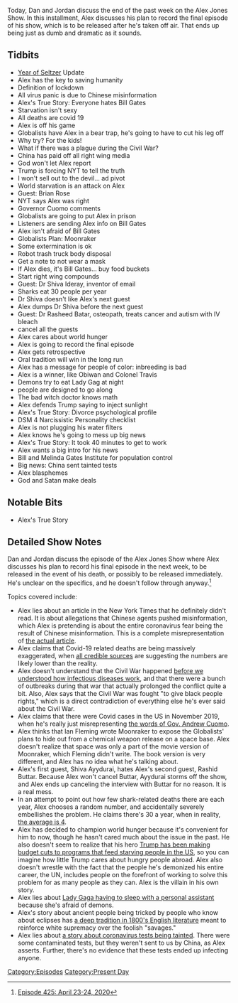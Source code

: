 {{DEFAULTSORT:
    #_EPISODE_0425:April 23-24, 2020
}}{{Episode
    | title             = April 23-24, 2020
    | caption           = Listen to this episode on [https://knowledgefight.libsyn.com/425-april-23-24-2020 Libsyn] [https://open.spotify.com/episode/2aVYReHe8I8zLDfodNYXuD Spotify], Read the [[Transcript/425: April 23-24, 2020|Unofficial Transcript]]
    | episodeNumber     = 425
    | length            = 02:41:44
    | airDate           = April 27, 2020
    | coverageStartDate = April 23, 2020
    | coverageEndDate   = April 24, 2020
    | episodeType       = [[:Category:Present Day|Present Day]]
    | appearance        = [[Bill Gates]], [[Brian Rose]], [[Andrew Cuomo]], [[Dr Shiva Ideray]], [[Dr Rasheed Batar]], [[Melinda Gates]]
    | beverage          = Bubblr Passion Fruit Wonder
    | oocDrop           = The New World Order sucks
    | previousEpisode   = [[424: April 21-22, 2020]]
    | nextEpisode       = [[426: April 27-28, 2020]]
}}

{{Stub}}

Today, Dan and Jordan discuss the end of the past week on the Alex Jones Show. In this installment, Alex discusses his plan to record the final episode of his show, which is to be released after he's taken off air. That ends up being just as dumb and dramatic as it sounds.

==Tidbits==

*[[The Year of the Seltzer|Year of Seltzer]] Update
*Alex has the key to saving humanity
*Definition of lockdown
*All virus panic is due to Chinese misinformation
*Alex's True Story: Everyone hates Bill Gates
*Starvation isn't sexy
*All deaths are covid 19
*Alex is off his game
*Globalists have Alex in a bear trap, he's going to have to cut his leg off
*Why try? For the kids!
*What if there was a plague during the Civil War?
*China has paid off all right wing media
*God won't let Alex report
*Trump is forcing NYT to tell the truth
*I won't sell out to the devil... ad pivot
*World starvation is an attack on Alex
*Guest: Brian Rose
*NYT says Alex was right
*Governor Cuomo comments
*Globalists are going to put Alex in prison
*Listeners are sending Alex info on Bill Gates
*Alex isn't afraid of Bill Gates
*Globalists Plan: Moonraker
*Some extermination is ok
*Robot trash truck body disposal
*Get a note to not wear a mask
*If Alex dies, it's Bill Gates... buy food buckets
*Start right wing compounds
*Guest: Dr Shiva Ideray, inventor of email
*Sharks eat 30 people per year
*Dr Shiva doesn't like Alex's next guest
*Alex dumps Dr Shiva before the next guest
*Guest: Dr Rasheed Batar, osteopath, treats cancer and autism with IV bleach
*cancel all the guests
*Alex cares about world hunger
*Alex is going to record the final episode
*Alex gets retrospective
*Oral tradition will win in the long run
*Alex has a message for people of color: inbreeding is bad
*Alex is a winner, like Obiwan and Colonel Travis
*Demons try to eat Lady Gag at night
*people are designed to go along
*The bad witch doctor knows math
*Alex defends Trump saying to inject sunlight
*Alex's True Story: Divorce psychological profile
*DSM 4 Narcissistic Personality checklist
*Alex is not plugging his water filters
*Alex knows he's going to mess up big news
*Alex's True Story: It took 40 minutes to get to work
*Alex wants a big intro for his news
*Bill and Melinda Gates Institute for population control
*Big news: China sent tainted tests
*Alex blasphemes
*God and Satan make deals

==Notable Bits==

*Alex's True Story

==Detailed Show Notes==

Dan and Jordan discuss the episode of the Alex Jones Show where Alex discusses his plan to record his final episode in the next week, to be released in the event of his death, or possibly to be released immediately. He's unclear on the specifics, and he doesn't follow through anyway.<ref>[https://knowledgefight.com/research/2020/5/3/episode-425-april-23-24-2020 Episode 425: April 23-24, 2020]</ref>

Topics covered include:

*Alex lies about an article in the New York Times that he definitely didn't read. It is about allegations that Chinese agents pushed misinformation, which Alex is pretending is about the entire coronavirus fear being the result of Chinese misinformation. This is a complete misrepresentation of [https://www.nytimes.com/2020/04/22/us/politics/coronavirus-china-disinformation.html the actual article].
*Alex claims that Covid-19 related deaths are being massively exaggerated, when [https://www.factcheck.org/2020/04/social-media-posts-make-baseless-claim-on-covid-19-death-toll/ all credible sources] are suggesting the numbers are likely lower than the reality.
*Alex doesn't understand that the Civil War happened [https://www.ncbi.nlm.nih.gov/pubmed/8513069 before we understood how infectious diseases work], and that there were a bunch of outbreaks during that war that actually prolonged the conflict quite a bit. Also, Alex says that the Civil War was fought "to give black people rights," which is a direct contradiction of everything else he's ever said about the Civil War.
*Alex claims that there were Covid cases in the US in November 2019, when he's really just misrepresenting [https://www.realclearpolitics.com/video/2020/04/24/cuomo_the_coronavirus_that_came_to_new_york_did_not_come_from_china_it_came_from_europe.html the words of Gov. Andrew Cuomo].
*Alex thinks that Ian Fleming wrote Moonraker to expose the Globalists' plans to hide out from a chemical weapon release on a space base. Alex doesn't realize that space was only a part of the movie version of Moonraker, which Fleming didn't write. The book version is very different, and Alex has no idea what he's talking about.
*Alex's first guest, Shiva Ayydurai, hates Alex's second guest, Rashid Buttar. Because Alex won't cancel Buttar, Ayydurai storms off the show, and Alex ends up canceling the interview with Buttar for no reason. It is a real mess.
*In an attempt to point out how few shark-related deaths there are each year, Alex chooses a random number, and accidentally severely embellishes the problem. He claims there's 30 a year, when in reality, [https://www.usatoday.com/story/news/nation/2020/01/21/shark-attacks-were-down-again-2019-only-2-deaths-worldwide/4502604002/ the average is 4].
*Alex has decided to champion world hunger because it's convenient for him to now, though he hasn't cared much about the issue in the past. He also doesn't seem to realize that his hero [https://www.cbpp.org/research/food-assistance/presidents-2021-budget-would-cut-food-assistance-for-millions-and-radically Trump has been making budget cuts to programs that feed starving people in the US], so you can imagine how little Trump cares about hungry people abroad. Alex also doesn't wrestle with the fact that the people he's demonized his entire career, the UN, includes people on the forefront of working to solve this problem for as many people as they can. Alex is the villain in his own story.
*Alex lies about [https://www.businessinsider.com/personal-assistant-who-says-lady-gaga-made-her-sleep-in-her-bed-will-get-her-day-in-court-2013-9 Lady Gaga having to sleep with a personal assistant] because she's afraid of demons.
*Alex's story about ancient people being tricked by people who know about eclipses has [https://books.google.com/books/about/The_Savage_in_Literature.html?id=E2jADAAAQBAJ a deep tradition in 1800's English literature] meant to reinforce white supremacy over the foolish "savages."
*Alex lies about [https://arstechnica.com/science/2020/04/cdcs-failed-coronavirus-tests-were-tainted-with-coronavirus-feds-confirm/ a story about coronavirus tests being tainted]. There were some contaminated tests, but they weren't sent to us by China, as Alex asserts. Further, there's no evidence that these tests ended up infecting anyone.

[[Category:Episodes]]
[[Category:Present Day]]
